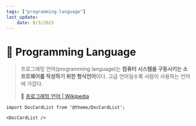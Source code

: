 ```yaml
---
tags: ["programming-language"]
last_update:
    date: 9/3/2023
---
```


# 💬 Programming Language

> 프로그래밍 언어(programming language)는 **컴퓨터 시스템을 구동시키는 소프트웨어를 작성하기 위한 형식언어**이다. 고급 언어일수록 사람이 사용하는 언어에 가깝다.
>
> 🔗 [프로그래밍 언어 | Wikipedia](https://ko.wikipedia.org/wiki/%ED%94%84%EB%A1%9C%EA%B7%B8%EB%9E%98%EB%B0%8D_%EC%96%B8%EC%96%B4)


```mdx-code-block
import DocCardList from '@theme/DocCardList';

<DocCardList />
```

